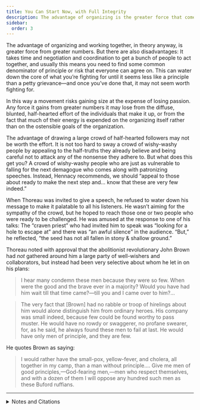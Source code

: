```yaml
---
title: You Can Start Now, with Full Integrity
description: The advantage of organizing is the greater force that comes from superior numbers. But there are also disadvantages.
sidebar:
  order: 3
---
```

The advantage of organizing and working together, in theory anyway, is greater force from greater numbers.
But there are also disadvantages:
It takes time and negotiation and coordination to get a bunch of people to act together, and usually this means you need to find some common denominator of principle or risk that everyone can agree on.
This can water down the core of what you’re fighting for until it seems less like a principle than a petty grievance—and once you’ve done that, it may not seem worth fighting for.

In this way a movement risks gaining size at the expense of losing passion.
Any force it gains from greater numbers it may lose from the diffuse, blunted, half-hearted effort of the individuals that make it up, or from the fact that much of their energy is expended on the organizing itself rather than on the ostensible goals of the organization.

The advantage of drawing a large crowd of half-hearted followers may not be worth the effort.
It is not too hard to sway a crowd of wishy-washy people by appealing to the half-truths they already believe and being careful not to attack any of the nonsense they adhere to.
But what does this get you?
A crowd of wishy-washy people who are just as vulnerable to falling for the next demagogue who comes along with patronizing speeches.
Instead, Hennacy recommends, we should “appeal to those about ready to make the next step and… know that these are very few indeed.”

When Thoreau was invited to give a speech, he refused to water down his message to make it palatable to all his listeners.
He wasn’t aiming for the sympathy of the crowd, but he hoped to reach those one or two people who were ready to be challenged.
He was amused at the response to one of his talks:
The “craven priest” who had invited him to speak was “looking for a hole to escape at” and there was “an awful silence” in the audience.
“But,” he reflected, “the seed has not all fallen in stony & shallow ground.”

Thoreau noted with approval that the abolitionist revolutionary John Brown had <em>not</em> gathered around him a large party of well-wishers and collaborators, but instead had been very selective about whom he let in on his plans:

> I hear many condemn these men because they were so few.
> When were the good and the brave ever in a majority?
> Would you have had him wait till that time came?—till you and I came over to him?…

> The very fact that [Brown] had no rabble or troop of hirelings about him would alone distinguish him from ordinary heroes.
> His company was small indeed, because few could be found worthy to pass muster.
> He would have no rowdy or swaggerer, no profane swearer, for, as he said, he always found these men to fail at last.
> He would have only men of principle, and they are few.

He quotes Brown as saying:

> I would rather have the small-pox, yellow-fever, and cholera, all together in my camp, than a man without principle.…
> Give me men of good principles,—God-fearing men,—men who respect themselves, and with a dozen of them I will oppose any hundred such men as these Buford ruffians.

<hr />

<details>
<summary>Notes and Citations</summary>

* Hennacy, Ammon “Picketing” <i>The Book of Ammon</i> (1970) [p. 218](https://archive.org/details/bookofammon0000ammo/page/218/mode/1up)
* Thoreau, H.D., [16 November 1858 journal entry](https://sniggle.net/TPL/index5.php?entry=excerpts10#16Nov58), from <i>The Price of Freedom</i> (2008) pp. 184–87
* Thoreau, H.D. [“A Plea for Captain John Brown”](https://sniggle.net/TPL/index5.php?entry=johnbrown#aplea) <i>My Thoughts are Murder to the State</i> (2008) pp. 37–57
* Thoreau, H.D., [22 October 1859 journal entry](https://sniggle.net/TPL/index5.php?entry=excerpts12#22Oct59), from <i>The Price of Freedom</i> (2008) pp. 215–30

</details>
